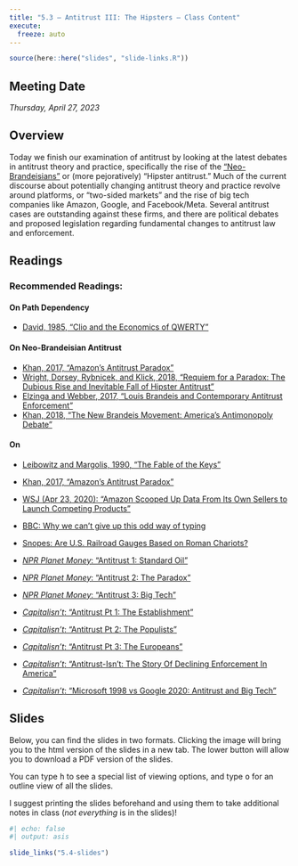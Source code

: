 ```yaml
---
title: "5.3 — Antitrust III: The Hipsters — Class Content"
execute:
  freeze: auto
---
```


```r
source(here::here("slides", "slide-links.R"))
```

::: {.callout-note appearance=minimal}
# Meeting Date
*Thursday, April 27, 2023*
:::

## <i class="fas fa-info-circle fa-lg"></i> Overview

Today we finish our examination of antitrust by looking at the latest debates in antitrust theory and practice, specifically the rise of the [“Neo-Brandeisians”](https://en.wikipedia.org/wiki/New_Brandeis_movement) or (more pejoratively) “Hipster antitrust.” Much of the current discourse about potentially changing antitrust theory and practice revolve around platforms, or “two-sided markets” and the rise of big tech companies like Amazon, Google, and Facebook/Meta. Several antitrust cases are outstanding against these firms, and there are political debates and proposed legislation regarding fundamental changes to antitrust law and enforcement.

## <i class="fas fa-book-reader fa-lg"></i> Readings

### Recommended Readings:

#### On Path Dependency

- [<i class="fas fa-file-pdf"></i> David, 1985, "Clio and the Economics of QWERTY"](/files/readings/David-1985.pdf)

#### On Neo-Brandeisian Antitrust
- [<i class="fas fa-file-pdf"></i> Khan, 2017, "Amazon's Antitrust Paradox"](/files/readings/Khan-2017.pdf)
- [<i class="fas fa-file-pdf"></i> Wright, Dorsey, Rybnicek, and Klick, 2018, "Requiem for a Paradox: The Dubious Rise and Inevitable Fall of Hipster Antitrust"](https://papers.ssrn.com/sol3/papers.cfm?abstract_id=3249524)
- [<i class="fas fa-file-pdf"></i> Elzinga and Webber, 2017, “Louis Brandeis and Contemporary Antitrust Enforcement”](https://digitalcommons.tourolaw.edu/cgi/viewcontent.cgi?article=2808&context=lawreview)
- [<i class="fas fa-file-pdf"></i> Khan, 2018, “The New Brandeis Movement: America’s Antimonopoly Debate”](https://academic.oup.com/jeclap/article/9/3/131/4915966)

#### On 


- [<i class="fas fa-file-pdf"></i> Leibowitz and Margolis, 1990, "The Fable of the Keys"](/files/readings/Leibowitz-Margolis-1990.pdf)
- [<i class="fas fa-file-pdf"></i> Khan, 2017, "Amazon's Antitrust Paradox"](https://www.yalelawjournal.org/note/amazons-antitrust-paradox)

- [<i class="fas fa-external-link-square-alt"></i> WSJ (Apr 23, 2020): "Amazon Scooped Up Data From Its Own Sellers to Launch Competing Products"](https://www.wsj.com/articles/amazon-scooped-up-data-from-its-own-sellers-to-launch-competing-products-11587650015)
- [<i class="fas fa-external-link-square-alt"></i> BBC: Why we can’t give up this odd way of typing](https://www.bbc.com/worklife/article/20180521-why-we-cant-give-up-this-odd-way-of-typing)
- [<i class="fas fa-external-link-square-alt"></i> Snopes: Are U.S. Railroad Gauges Based on Roman Chariots?](https://www.snopes.com/fact-check/railroad-gauge-chariots/)

- [<i class="fas fa-podcast"></i> *NPR Planet Money*: "Antitrust 1: Standard Oil"](https://www.npr.org/sections/money/2019/02/15/695131832/antitrust-1-standard-oil)
- [<i class="fas fa-podcast"></i> *NPR Planet Money*: "Antitrust 2: The Paradox"](https://www.npr.org/sections/money/2019/02/20/696342011/antitrust-2-the-paradox)
- [<i class="fas fa-podcast"></i> *NPR Planet Money*: "Antitrust 3: Big Tech"](https://www.npr.org/sections/money/2019/02/22/697170790/antitrust-3-big-tech)
- [<i class="fas fa-podcast"></i> *Capitalisn't*: "Antitrust Pt 1: The Establishment"](https://www.capitalisnt.com/episodes/a2603962)
- [<i class="fas fa-podcast"></i> *Capitalisn't*: "Antitrust Pt 2: The Populists"](https://www.capitalisnt.com/episodes/bd103ef4)
- [<i class="fas fa-podcast"></i> *Capitalisn't*: "Antitrust Pt 3: The Europeans"](https://www.capitalisnt.com/episodes/c5eb2438)
- [<i class="fas fa-podcast"></i> *Capitalisn't*: "Antitrust-Isn't: The Story Of Declining Enforcement In America"](https://www.capitalisnt.com/episodes/antitrust-isnt-the-story-of-declining-enforcement-in-america)
- [<i class="fas fa-podcast"></i> *Capitalisn't*: "Microsoft 1998 vs Google 2020: Antitrust and Big Tech"](https://www.capitalisnt.com/episodes/microsoft-1998-vs-google-2020-antitrust-and-big-tech)

## <i class="fas fa-chalkboard-teacher"></i> Slides

Below, you can find the slides in two formats. Clicking the image will bring you to the html version of the slides in a new tab. The lower button will allow you to download a PDF version of the slides. 

::: callout-tip
You can type <kbd>h</kbd> to see a special list of viewing options, and type <kbd>o</kbd> for an outline view of all the slides.
:::

I suggest printing the slides beforehand and using them to take additional notes in class (*not everything* is in the slides)!

```r
#| echo: false
#| output: asis

slide_links("5.4-slides")
```